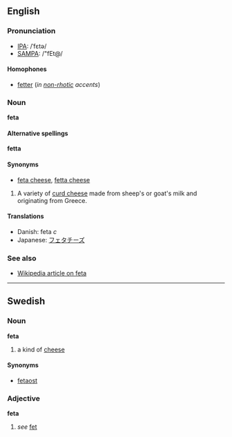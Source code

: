 ==English==
===Pronunciation===
*[[IPA]]: /ˈfɛtə/
*[[SAMPA]]: /"fEt@/

====Homophones====
*[[fetter]] (''in [[non-rhotic]] accents'')

===Noun===
'''feta'''

====Alternative spellings====
'''fetta'''

====Synonyms====
*[[feta cheese]], [[fetta cheese]]

#A variety of [[curd cheese]] made from sheep's or goat's milk and originating from Greece.

====Translations====
*Danish: feta ''c''
*Japanese: [[フェタチーズ]]

===See also===
*[[w:feta cheese|Wikipedia article on feta]]

----
==Swedish==
===Noun===

'''feta'''

# a kind of [[cheese]]

====Synonyms====
*[[fetaost]]

===Adjective===
'''feta'''

#''see'' [[fet]]